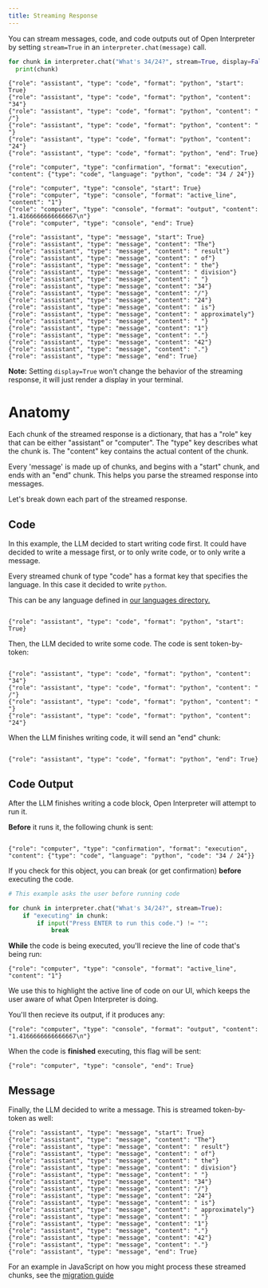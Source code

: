 ```yaml
---
title: Streaming Response
---
```


You can stream messages, code, and code outputs out of Open Interpreter by setting `stream=True` in an `interpreter.chat(message)` call.

```python
for chunk in interpreter.chat("What's 34/24?", stream=True, display=False):
  print(chunk)
```

```
{"role": "assistant", "type": "code", "format": "python", "start": True}
{"role": "assistant", "type": "code", "format": "python", "content": "34"}
{"role": "assistant", "type": "code", "format": "python", "content": " /"}
{"role": "assistant", "type": "code", "format": "python", "content": " "}
{"role": "assistant", "type": "code", "format": "python", "content": "24"}
{"role": "assistant", "type": "code", "format": "python", "end": True}

{"role": "computer", "type": "confirmation", "format": "execution", "content": {"type": "code", "language": "python", "code": "34 / 24"}}

{"role": "computer", "type": "console", "start": True}
{"role": "computer", "type": "console", "format": "active_line", "content": "1"}
{"role": "computer", "type": "console", "format": "output", "content": "1.4166666666666667\n"}
{"role": "computer", "type": "console", "end": True}

{"role": "assistant", "type": "message", "start": True}
{"role": "assistant", "type": "message", "content": "The"}
{"role": "assistant", "type": "message", "content": " result"}
{"role": "assistant", "type": "message", "content": " of"}
{"role": "assistant", "type": "message", "content": " the"}
{"role": "assistant", "type": "message", "content": " division"}
{"role": "assistant", "type": "message", "content": " "}
{"role": "assistant", "type": "message", "content": "34"}
{"role": "assistant", "type": "message", "content": "/"}
{"role": "assistant", "type": "message", "content": "24"}
{"role": "assistant", "type": "message", "content": " is"}
{"role": "assistant", "type": "message", "content": " approximately"}
{"role": "assistant", "type": "message", "content": " "}
{"role": "assistant", "type": "message", "content": "1"}
{"role": "assistant", "type": "message", "content": "."}
{"role": "assistant", "type": "message", "content": "42"}
{"role": "assistant", "type": "message", "content": "."}
{"role": "assistant", "type": "message", "end": True}
```

**Note:** Setting `display=True` won't change the behavior of the streaming response, it will just render a display in your terminal.

# Anatomy

Each chunk of the streamed response is a dictionary, that has a "role" key that can be either "assistant" or "computer". The "type" key describes what the chunk is. The "content" key contains the actual content of the chunk.

Every 'message' is made up of chunks, and begins with a "start" chunk, and ends with an "end" chunk. This helps you parse the streamed response into messages.

Let's break down each part of the streamed response.

## Code

In this example, the LLM decided to start writing code first. It could have decided to write a message first, or to only write code, or to only write a message.

Every streamed chunk of type "code" has a format key that specifies the language. In this case it decided to write `python`.

This can be any language defined in [our languages directory.](https://github.com/KillianLucas/open-interpreter/tree/main/interpreter/core/computer/terminal/languages)

```

{"role": "assistant", "type": "code", "format": "python", "start": True}

```

Then, the LLM decided to write some code. The code is sent token-by-token:

```

{"role": "assistant", "type": "code", "format": "python", "content": "34"}
{"role": "assistant", "type": "code", "format": "python", "content": " /"}
{"role": "assistant", "type": "code", "format": "python", "content": " "}
{"role": "assistant", "type": "code", "format": "python", "content": "24"}

```

When the LLM finishes writing code, it will send an "end" chunk:

```

{"role": "assistant", "type": "code", "format": "python", "end": True}

```

## Code Output

After the LLM finishes writing a code block, Open Interpreter will attempt to run it.

**Before** it runs it, the following chunk is sent:

```

{"role": "computer", "type": "confirmation", "format": "execution", "content": {"type": "code", "language": "python", "code": "34 / 24"}}

```

If you check for this object, you can break (or get confirmation) **before** executing the code.

```python
# This example asks the user before running code

for chunk in interpreter.chat("What's 34/24?", stream=True):
    if "executing" in chunk:
        if input("Press ENTER to run this code.") != "":
            break
```

**While** the code is being executed, you'll recieve the line of code that's being run:

```
{"role": "computer", "type": "console", "format": "active_line", "content": "1"}
```

We use this to highlight the active line of code on our UI, which keeps the user aware of what Open Interpreter is doing.

You'll then recieve its output, if it produces any:

```
{"role": "computer", "type": "console", "format": "output", "content": "1.4166666666666667\n"}
```

When the code is **finished** executing, this flag will be sent:

```
{"role": "computer", "type": "console", "end": True}
```

## Message

Finally, the LLM decided to write a message. This is streamed token-by-token as well:

```
{"role": "assistant", "type": "message", "start": True}
{"role": "assistant", "type": "message", "content": "The"}
{"role": "assistant", "type": "message", "content": " result"}
{"role": "assistant", "type": "message", "content": " of"}
{"role": "assistant", "type": "message", "content": " the"}
{"role": "assistant", "type": "message", "content": " division"}
{"role": "assistant", "type": "message", "content": " "}
{"role": "assistant", "type": "message", "content": "34"}
{"role": "assistant", "type": "message", "content": "/"}
{"role": "assistant", "type": "message", "content": "24"}
{"role": "assistant", "type": "message", "content": " is"}
{"role": "assistant", "type": "message", "content": " approximately"}
{"role": "assistant", "type": "message", "content": " "}
{"role": "assistant", "type": "message", "content": "1"}
{"role": "assistant", "type": "message", "content": "."}
{"role": "assistant", "type": "message", "content": "42"}
{"role": "assistant", "type": "message", "content": "."}
{"role": "assistant", "type": "message", "end": True}
```

For an example in JavaScript on how you might process these streamed chunks, see the [migration guide](https://github.com/KillianLucas/open-interpreter/blob/main/docs/NCU_MIGRATION_GUIDE.md)
